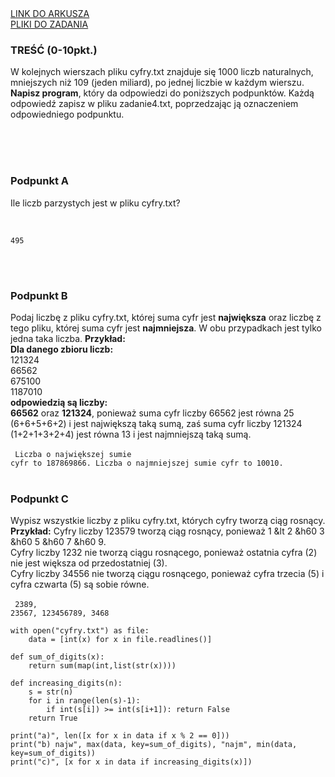 
<div className="box_link"><a className="link  link_materials" target="_blank" href="https://cke.gov.pl/images/_EGZAMIN_MATURALNY_OD_2015/Arkusze_egzaminacyjne/2012/maj/infor/a2_pp.pdf">LINK DO ARKUSZA</a>
<br/>
<a className="link  link_materials" href="https://cke.gov.pl/images/_EGZAMIN_MATURALNY_OD_2015/Arkusze_egzaminacyjne/2012/maj/infor/Dane_PP.rar"> PLIKI DO ZADANIA</a>

<br/>
</div>

### TREŚĆ (0-10pkt.)
W kolejnych wierszach pliku cyfry.txt znajduje się 1000 liczb naturalnych, mniejszych
niż 109 (jeden miliard), po jednej liczbie w każdym wierszu.
<b>Napisz program</b>, który da odpowiedzi do poniższych podpunktów. Każdą odpowiedź zapisz
w pliku zadanie4.txt, poprzedzając ją oznaczeniem odpowiedniego podpunktu.

<br/><br/><br/>

### Podpunkt A
Ile liczb parzystych jest w pliku cyfry.txt?  

<br/>
<Dropdown title="ODPOWIEDŹ">
    
<Code>
495
</Code>

</Dropdown>

<br/><br/>

### Podpunkt B
Podaj liczbę z pliku cyfry.txt, której suma cyfr jest <b>największa</b> oraz liczbę z tego
pliku, której suma cyfr jest <b>najmniejsza</b>. W obu przypadkach jest tylko jedna taka liczba.
<b>Przykład:<br/></b>
<b>Dla danego zbioru liczb:<br/></b>
121324<br/>
66562<br/>
675100<br/>
1187010<br/>
<b>odpowiedzią są liczby: <br/> </b>
<b>66562</b> oraz <b>121324</b>, ponieważ suma cyfr liczby 66562 jest
równa 25 (6+6+5+6+2) i jest największą taką sumą, zaś suma cyfr liczby 121324
(1+2+1+3+2+4) jest równa 13 i jest najmniejszą taką sumą.
<br/>
<br/>
<Dropdown title="ODPOWIEDŹ">
<Code>
Liczba o największej sumie cyfr to 187869866.
Liczba o najmniejszej sumie cyfr to 10010. 
</Code>
</Dropdown>
<br/><br/>

### Podpunkt C
Wypisz wszystkie liczby z pliku cyfry.txt, których cyfry tworzą ciąg rosnący.<br/>
<b>Przykład:</b>
Cyfry liczby 123579 tworzą ciąg rosnący, ponieważ 1 &lt 2 &h60 3 &h60 5 &h60 7 &h60 9. <br/>
Cyfry liczby 1232 nie tworzą ciągu rosnącego, ponieważ ostatnia cyfra (2) nie jest
większa od przedostatniej (3).<br/>
Cyfry liczby 34556 nie tworzą ciągu rosnącego, ponieważ cyfra trzecia (5) i cyfra
czwarta (5) są sobie równe.
<br/>
<br/>
<Dropdown title="ODPOWIEDŹ">
<Code>
2389, 23567, 123456789, 3468 
</Code>
</Dropdown>

<Dropdown title="PRZYKŁADOWE ROZWIĄZANIE - PYTHON">

```
with open("cyfry.txt") as file:
    data = [int(x) for x in file.readlines()]

def sum_of_digits(x):
    return sum(map(int,list(str(x))))

def increasing_digits(n):
    s = str(n)
    for i in range(len(s)-1):
        if int(s[i]) >= int(s[i+1]): return False
    return True 

print("a)", len([x for x in data if x % 2 == 0]))
print("b) najw", max(data, key=sum_of_digits), "najm", min(data, key=sum_of_digits))
print("c)", [x for x in data if increasing_digits(x)])
```

</Dropdown>



